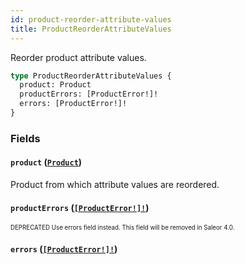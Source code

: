 ```yaml
---
id: product-reorder-attribute-values
title: ProductReorderAttributeValues
---
```


Reorder product attribute values.

```graphql
type ProductReorderAttributeValues {
  product: Product
  productErrors: [ProductError!]!
  errors: [ProductError!]!
}
```

### Fields

#### `product` ([`Product`](/developer/api-reference/objects/product.mdx))

Product from which attribute values are reordered.

#### `productErrors` ([`[ProductError!]!`](/developer/api-reference/objects/product-error.mdx))

<sub><sup><span className="deprecatedTag">DEPRECATED</span> Use errors field instead. This field will be removed in Saleor 4.0.</sup></sub>

#### `errors` ([`[ProductError!]!`](/developer/api-reference/objects/product-error.mdx))
